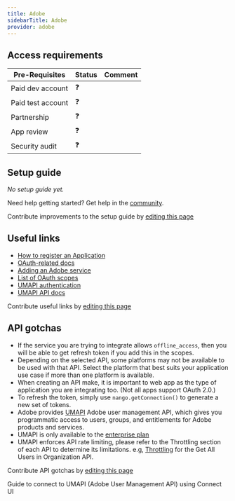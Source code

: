 ```yaml
---
title: Adobe
sidebarTitle: Adobe
provider: adobe
---
```




<Overview />
<PreBuiltTooling />
<PreBuiltUseCases />

## Access requirements
| Pre-Requisites | Status | Comment|
| - | - | - |
| Paid dev account | ❓ |  |
| Paid test account | ❓ |  |
| Partnership | ❓ | |
| App review | ❓ |  |
| Security audit | ❓ | |


## Setup guide

_No setup guide yet._

<Tip>Need help getting started? Get help in the [community](https://nango.dev/slack).</Tip>

<Note>Contribute improvements to the setup guide by [editing this page](https://github.com/nangohq/nango/tree/master/docs-v2/integrations/all/adobe.mdx)</Note>


## Useful links

-   [How to register an Application](https://developer.adobe.com/developer-console/docs/guides/getting-started)
-   [OAuth-related docs](https://developer.adobe.com/developer-console/docs/guides/authentication/OAuth)
-   [Adding an Adobe service](https://developer.adobe.com/developer-console/docs/guides/services/services-add-api-oauth/)
-   [List of OAuth scopes](https://developer.adobe.com/developer-console/docs/guides/authentication/OAuth/Scopes/)
-   [UMAPI authentication](https://adobe-apiplatform.github.io/umapi-documentation/en/UM_Authentication.html)
-   [UMAPI API docs](https://adobe-apiplatform.github.io/umapi-documentation/en/RefOverview.html)

<Note>Contribute useful links by [editing this page](https://github.com/nangohq/nango/tree/master/docs-v2/integrations/all/adobe.mdx)</Note>

## API gotchas

-   If the service you are trying to integrate allows `offline_access`, then you will be able to get refresh token if you add this in the scopes.
-   Depending on the selected API, some platforms may not be available to be used with that API. Select the platform that best suits your application use case if more than one platform is available.
-   When creating an API make, it is important to web app as the type of application you are integrating too. (Not all apps support OAuth 2.0.)
-   To refresh the token, simply use `nango.getConnection()` to generate a new set of tokens.
-   Adobe provides [UMAPI](https://developer.adobe.com/UMAPI/) Adobe user management API, which gives you programmatic access to users, groups, and entitlements for Adobe products and services.
-   UMAPI is only available to the [enterprise plan](https://community.adobe.com/t5/enterprise-teams-discussions/is-the-user-management-api-available-only-for-enterprise-customers/td-p/12159610)
-   UMAPI enforces API rate limiting, please refer to the Throttling section of each API to determine its limitations. e.g, [Throttling](https://adobe-apiplatform.github.io/umapi-documentation/en/api/getUsersREST.html#getUsersRESTThrottle) for the Get All Users in Organization API.

<Note>Contribute API gotchas by [editing this page](https://github.com/nangohq/nango/tree/master/docs-v2/integrations/all/adobe.mdx)</Note>

<Card title="Connect to UMAPI (Adobe User Management API)" icon="link" href="/integrations/all/adobe-umapi/connect" horizontal>
  Guide to connect to UMAPI (Adobe User Management API) using Connect UI
</Card>
